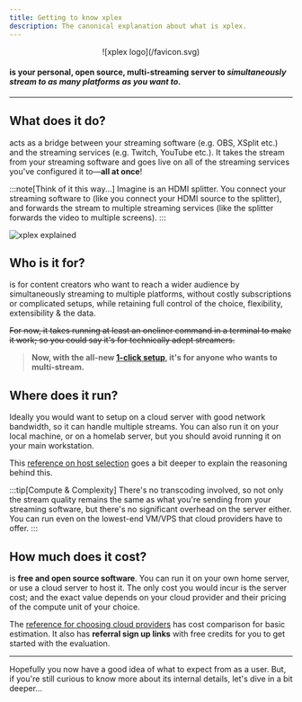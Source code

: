 ```yaml
---
title: Getting to know xplex
description: The canonical explanation about what is xplex.
---
```


<center>![xplex logo](/favicon.svg)</center>

#### <Xplex /> is your personal, open source, multi-streaming server to ***simultaneously stream to as many platforms as you want to***.

---

## What does it do?

<Xplex /> acts as a bridge between your streaming software (e.g. OBS, XSplit etc.) and the streaming services (e.g. Twitch, YouTube etc.). It takes the stream from your streaming software and goes live on all of the streaming services you've configured it to&mdash;**all at once**!

:::note[Think of it this way...]
Imagine <Xplex /> is an HDMI splitter. You connect your streaming software to <Xplex /> (like you connect your HDMI source to the splitter), and <Xplex /> forwards the stream to multiple streaming services (like the splitter forwards the video to multiple screens).
:::

![xplex explained](/xplex-xplained.excalidraw.svg)

## Who is it for?

<Xplex /> is for content creators who want to reach a wider audience by simultaneously streaming to multiple platforms, without costly subscriptions or complicated setups, while retaining full control of the choice, flexibility, extensibility & the data.

~~For now, it takes running at least an oneliner command in a terminal to make it work; so you could say it's for technically adept streamers.~~

> **Now, with the all-new [1-click setup](/setup/1-click), it's for anyone who wants to multi-stream.**

## Where does it run?

Ideally you would want to setup <Xplex /> on a cloud server with good network bandwidth, so it can handle multiple streams. You can also run it on your local machine, or on a homelab server, but you should avoid running it on your main workstation.

This [reference on host selection](/refs/choose/hosts) goes a bit deeper to explain the reasoning behind this.

:::tip[Compute & Complexity]
There's no transcoding involved, so not only the stream quality remains the same as what you're sending from your streaming software, but there's no significant overhead on the server either. You can run <Xplex /> even on the lowest-end VM/VPS that cloud providers have to offer.
:::

## How much does it cost?

<Xplex /> is **free and open source software**. You can run it on your own home server, or use a cloud server to host it. The only cost you would incur is the server cost; and the exact value depends on your cloud provider and their pricing of the compute unit of your choice.

The [reference for choosing cloud providers](/refs/choose/providers) has cost comparison for basic estimation. It also has **referral sign up links** with free credits for you to get started with the evaluation.

---

Hopefully you now have a good idea of what to expect from <Xplex /> as a user. But, if you're still curious to know more about its internal details, let's dive in a bit deeper...

